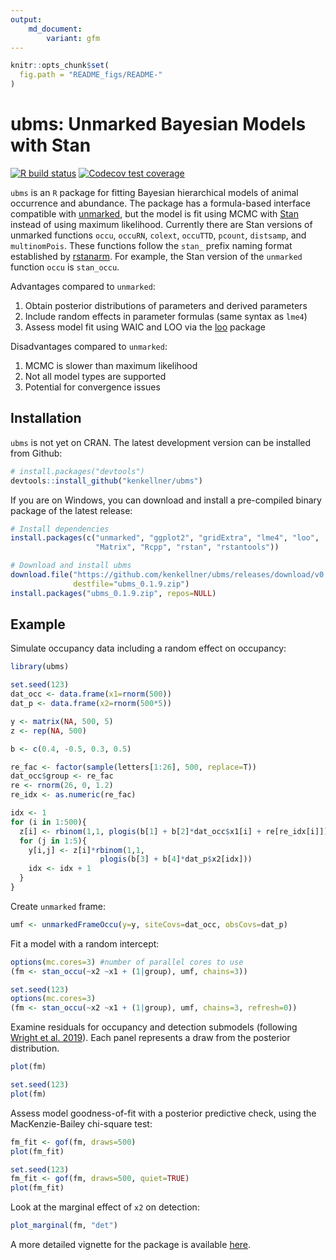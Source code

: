 ```yaml
---
output: 
    md_document:
        variant: gfm
---
```


```r
knitr::opts_chunk$set(
  fig.path = "README_figs/README-"
)
```

# ubms: Unmarked Bayesian Models with Stan

<!-- badges: start -->
[![R build status](https://github.com/kenkellner/ubms/workflows/R-CMD-check/badge.svg)](https://github.com/kenkellner/ubms/actions)
[![Codecov test coverage](https://codecov.io/gh/kenkellner/ubms/branch/master/graph/badge.svg)](https://codecov.io/gh/kenkellner/ubms?branch=master)
<!-- badges: end -->

`ubms` is an `R` package for fitting Bayesian hierarchical models of animal occurrence and abundance.
The package has a formula-based interface compatible with [unmarked](https://cran.r-project.org/web/packages/unmarked/index.html), but the model is fit using MCMC with [Stan](https://mc-stan.org/) instead of using maximum likelihood.
Currently there are Stan versions of unmarked functions `occu`, `occuRN`, `colext`, `occuTTD`, `pcount`, `distsamp`, and `multinomPois`.
These functions follow the `stan_` prefix naming format established by [rstanarm](https://cran.r-project.org/web/packages/rstanarm/index.html). For example, the Stan version of the `unmarked` function `occu` is `stan_occu`. 

Advantages compared to `unmarked`:

  1. Obtain posterior distributions of parameters and derived parameters
  2. Include random effects in parameter formulas (same syntax as `lme4`)
  3. Assess model fit using WAIC and LOO via the [loo](https://cran.r-project.org/web/packages/loo/index.html) package

Disadvantages compared to `unmarked`:

  1. MCMC is slower than maximum likelihood
  2. Not all model types are supported
  3. Potential for convergence issues

## Installation

`ubms` is not yet on CRAN.
The latest development version can be installed from Github:

```r
# install.packages("devtools")
devtools::install_github("kenkellner/ubms")
```

If you are on Windows, you can download and install a pre-compiled binary package of the latest release:

```r
# Install dependencies
install.packages(c("unmarked", "ggplot2", "gridExtra", "lme4", "loo",
                   "Matrix", "Rcpp", "rstan", "rstantools"))

# Download and install ubms
download.file("https://github.com/kenkellner/ubms/releases/download/v0.1.9/ubms_0.1.9.zip",
              destfile="ubms_0.1.9.zip")
install.packages("ubms_0.1.9.zip", repos=NULL)
```

## Example

Simulate occupancy data including a random effect on occupancy:

```r
library(ubms)

set.seed(123)
dat_occ <- data.frame(x1=rnorm(500))
dat_p <- data.frame(x2=rnorm(500*5))

y <- matrix(NA, 500, 5)
z <- rep(NA, 500)

b <- c(0.4, -0.5, 0.3, 0.5)

re_fac <- factor(sample(letters[1:26], 500, replace=T))
dat_occ$group <- re_fac
re <- rnorm(26, 0, 1.2)
re_idx <- as.numeric(re_fac)

idx <- 1
for (i in 1:500){
  z[i] <- rbinom(1,1, plogis(b[1] + b[2]*dat_occ$x1[i] + re[re_idx[i]]))
  for (j in 1:5){
    y[i,j] <- z[i]*rbinom(1,1, 
                    plogis(b[3] + b[4]*dat_p$x2[idx]))
    idx <- idx + 1
  }
}
```

Create `unmarked` frame:

```r
umf <- unmarkedFrameOccu(y=y, siteCovs=dat_occ, obsCovs=dat_p)
```

Fit a model with a random intercept:

```r
options(mc.cores=3) #number of parallel cores to use
(fm <- stan_occu(~x2 ~x1 + (1|group), umf, chains=3))
```

```r
set.seed(123)
options(mc.cores=3)
(fm <- stan_occu(~x2 ~x1 + (1|group), umf, chains=3, refresh=0))
```


Examine residuals for occupancy and detection submodels (following [Wright et al. 2019](https://doi.org/10.1002/ecy.2703)).
Each panel represents a draw from the posterior distribution.

```r
plot(fm)
```

```r
set.seed(123)
plot(fm)
```

Assess model goodness-of-fit with a posterior predictive check, using the MacKenzie-Bailey chi-square test:

```r
fm_fit <- gof(fm, draws=500)
plot(fm_fit)
```

```r
set.seed(123)
fm_fit <- gof(fm, draws=500, quiet=TRUE)
plot(fm_fit)
```

Look at the marginal effect of `x2` on detection:

```r
plot_marginal(fm, "det")
```

A more detailed vignette for the package is available [here](https://kenkellner.com/blog/ubms-vignette.html).

